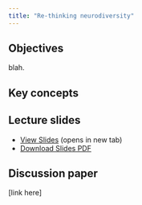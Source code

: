 ```yaml
---
title: "Re-thinking neurodiversity"
---
```


## Objectives

blah.

::: {.callout-note icon="false"}
## Key concepts


:::

## Lecture slides

- [View Slides](slides/week9/09_neurodiversity_slides.html){target="_blank"} (opens in new tab)
- [Download Slides PDF](slides/week9/09_neurodiversity_slides.pdf){download="09_neurodiversity_slides.pdf"}

## Discussion paper

[link here]
